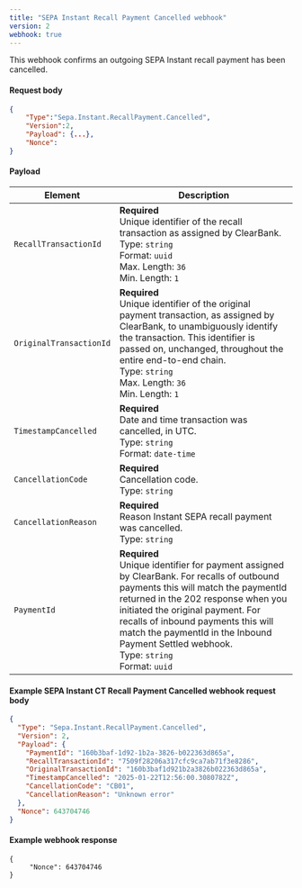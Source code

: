 ```yaml
---
title: "SEPA Instant Recall Payment Cancelled webhook"
version: 2
webhook: true
---
```


This webhook confirms an outgoing SEPA Instant recall payment has been cancelled.

#### Request body

```json
{
    "Type":"Sepa.Instant.RecallPayment.Cancelled",
    "Version":2,
    "Payload": {...},
    "Nonce":
}
```

#### Payload
| Element                 | Description     |
|-------------------------|-----------------|
|`RecallTransactionId` |**Required**<br />Unique identifier of the recall transaction as assigned by ClearBank.<br/>Type: `string`<br/>Format: `uuid`<br/>Max. Length: `36`<br/>Min. Length: `1` |
|`OriginalTransactionId` |**Required**<br />Unique identifier of the original payment transaction, as assigned by ClearBank, to unambiguously identify the transaction. This identifier is passed on, unchanged, throughout the entire end-to-end chain.<br/>Type: `string`<br/>Max. Length: `36`<br/>Min. Length: `1` |
|`TimestampCancelled` |**Required**<br />Date and time transaction was cancelled, in UTC.<br/>Type: `string`<br/>Format: `date-time`|
|`CancellationCode` |**Required**<br />Cancellation code.<br/>Type: `string`|
|`CancellationReason` |**Required**<br />Reason Instant SEPA recall payment was cancelled.<br/>Type: `string`|
|`PaymentId` |**Required**<br />Unique identifier for payment assigned by ClearBank. For recalls of outbound payments this will match the paymentId returned in the 202 response when you initiated the original payment. For recalls of inbound payments this will match the paymentId in the Inbound Payment Settled webhook.<br/>Type: `string` <br/>Format: `uuid`|

#### Example SEPA Instant CT Recall Payment Cancelled webhook request body

```json
{
  "Type": "Sepa.Instant.RecallPayment.Cancelled",
  "Version": 2,
  "Payload": {
    "PaymentId": "160b3baf-1d92-1b2a-3826-b022363d865a",
    "RecallTransactionId": "7509f28206a317cfc9ca7ab71f3e8286",
    "OriginalTransactionId": "160b3baf1d921b2a3826b022363d865a",
    "TimestampCancelled": "2025-01-22T12:56:00.3080782Z",
    "CancellationCode": "CB01",
    "CancellationReason": "Unknown error"
  },
  "Nonce": 643704746
}
```

#### Example webhook response
```
{
     "Nonce": 643704746
}
```